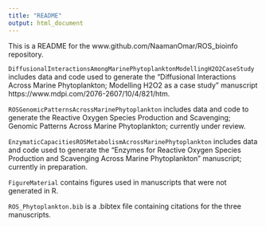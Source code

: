 ```yaml
---
title: "README"
output: html_document
---
```


This is a README for the www.github.com/NaamanOmar/ROS_bioinfo repository. 

`DiffusionalInteractionsAmongMarinePhytoplanktonModellingH2O2CaseStudy` includes data and code used to generate the "Diffusional Interactions Across Marine Phytoplankton; Modelling H2O2 as a case study" manuscript https://www.mdpi.com/2076-2607/10/4/821/htm. 

`ROSGenomicPatternsAcrossMarinePhytoplankton` includes data and code to generate the Reactive Oxygen Species Production and Scavenging; Genomic Patterns Across Marine Phytoplankton; currently under review.

`EnzymaticCapacitiesROSMetabolismAcrossMarinePhytoplankton` includes data and code used to generate the "Enzymes for Reactive Oxygen Species Production and Scavenging Across Marine Phytoplankton" manuscript; currently in preparation.

`FigureMaterial` contains figures used in manuscripts that were not generated in R.

`ROS_Phytoplankton.bib` is a .bibtex file containing citations for the three manuscripts.